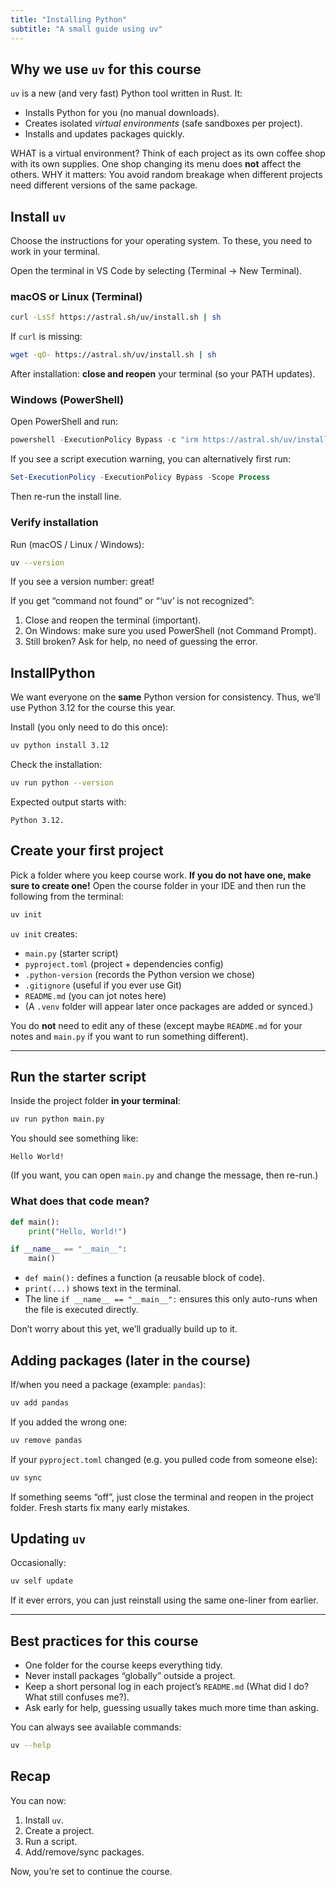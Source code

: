 ```yaml
---
title: "Installing Python"
subtitle: "A small guide using uv"
---
```


## Why we use `uv` for this course

`uv` is a new (and very fast) Python tool written in Rust. It:

- Installs Python for you (no manual downloads).
- Creates isolated *virtual environments* (safe sandboxes per project).
- Installs and updates packages quickly.

::: callout-note
WHAT is a virtual environment?
Think of each project as its own coffee shop with its own supplies. One shop changing its menu does **not** affect the others.
WHY it matters: You avoid random breakage when different projects need different versions of the same package.
:::

## Install `uv`

Choose the instructions for your operating system. To these, you need to work in your terminal.

:::{.callout-tip}
Open the terminal in VS Code by selecting (Terminal → New Terminal).
:::

### macOS or Linux (Terminal)

```bash
curl -LsSf https://astral.sh/uv/install.sh | sh
```

If `curl` is missing:

```bash
wget -qO- https://astral.sh/uv/install.sh | sh
```

After installation: **close and reopen** your terminal (so your PATH updates).

### Windows (PowerShell)

Open PowerShell and run:

```powershell
powershell -ExecutionPolicy Bypass -c "irm https://astral.sh/uv/install.ps1 | iex"
```

If you see a script execution warning, you can alternatively first run:

```powershell
Set-ExecutionPolicy -ExecutionPolicy Bypass -Scope Process
```

Then re-run the install line.

### Verify installation

Run (macOS / Linux / Windows):

```bash
uv --version
```

If you see a version number: great!

::: callout-warning
If you get "command not found" or "'uv' is not recognized":

1. Close and reopen the terminal (important).
2. On Windows: make sure you used PowerShell (not Command Prompt).
3. Still broken? Ask for help, no need of guessing the error.
:::


## InstallPython

We want everyone on the **same** Python version for consistency. Thus, we’ll use Python 3.12 for the course this year.

Install (you only need to do this once):

```bash
uv python install 3.12
```

Check the installation:

```bash
uv run python --version
```

Expected output starts with:

```
Python 3.12.
```


## Create your first project

Pick a folder where you keep course work. **If you do not have one, make sure to create one!** Open the course folder in your IDE and then run the following from the terminal:

```bash
uv init
```

`uv init` creates:

- `main.py` (starter script)
- `pyproject.toml` (project + dependencies config)
- `.python-version` (records the Python version we chose)
- `.gitignore` (useful if you ever use Git)
- `README.md` (you can jot notes here)
- (A `.venv` folder will appear later once packages are added or synced.)

:::{.callout-note}
You do **not** need to edit any of these (except maybe `README.md` for your notes and `main.py` if you want to run something different).
:::

---

## Run the starter script

Inside the project folder **in your terminal**:

```bash
uv run python main.py
```

You should see something like:

```
Hello World!
```

(If you want, you can open `main.py` and change the message, then re-run.)

### What does that code mean?

```python
def main():
    print("Hello, World!")

if __name__ == "__main__":
    main()
```

- `def main():` defines a function (a reusable block of code).
- `print(...)` shows text in the terminal.
- The line `if __name__ == "__main__":` ensures this only auto-runs when the file is executed directly.

Don’t worry about this yet, we'll gradually build up to it.

## Adding packages (later in the course)

If/when you need a package (example: `pandas`):

```bash
uv add pandas
```

If you added the wrong one:

```bash
uv remove pandas
```

If your `pyproject.toml` changed (e.g. you pulled code from someone else):

```bash
uv sync
```

:::{.callout-tip}
If something seems “off”, just close the terminal and reopen in the project folder. Fresh starts fix many early mistakes.
:::

## Updating `uv`

Occasionally:

```bash
uv self update
```

:::{.callout-tip}
If it ever errors, you can just reinstall using the same one-liner from earlier.
:::

---

## Best practices for this course

- One folder for the course keeps everything tidy.
- Never install packages “globally” outside a project.
- Keep a short personal log in each project’s `README.md` (What did I do? What still confuses me?).
- Ask early for help, guessing usually takes much more time than asking.

You can always see available commands:

```bash
uv --help
```

## Recap

You can now:

1. Install `uv`.
2. Create a project.
3. Run a script.
4. Add/remove/sync packages.

Now, you’re set to continue the course.
